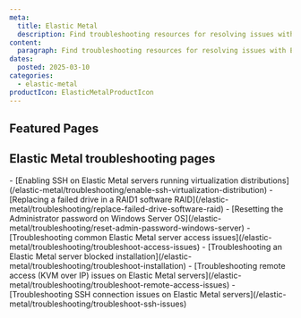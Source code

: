 ```yaml
---
meta:
  title: Elastic Metal
  description: Find troubleshooting resources for resolving issues with Elastic Metal.
content:
  paragraph: Find troubleshooting resources for resolving issues with Elastic Metal.
dates:
  posted: 2025-03-10
categories:
  - elastic-metal
productIcon: ElasticMetalProductIcon
---
```


<ProductHeader
  productName="Elastic Metal troubleshooting"
  productLogo="elasticMetal"
  description="Learn how to fix common issues with Scaleway Elastic Metal servers."
/>

## Featured Pages

<Grid>
    <Card
      title="Elastic Metal FAQ"
      description="General info on Elastic Metal servers."
      url="/elastic-metal/faq/"
      label="See more"
    />
    <Card
      title="Elastic Metal server datasheet"
      description="Tech specs for Elastic Metal servers."
      url="/elastic-metal/reference-content/elastic-metal-datasheet/"
      label="See more"
    />
    <Card
      title="Troubleshooting common Elastic Metal server access issues"
      description="Fix common server access errors."
      url="/elastic-metal/troubleshooting/troubleshoot-access-issues/"
      label="See more"
    />
</Grid>
<Grid>
    <Card
      title="Enabling SSH on Elastic Metal servers"
      description="Enable SSH on virtualization distros."
      url="/elastic-metal/troubleshooting/enable-ssh-virtualization-distribution/"
      label="See more"
    />
    <Card
      title="Replacing a failed drive in a RAID1 software RAID"
      description="Replace a failed drive in RAID1."
      url="/elastic-metal/troubleshooting/replace-failed-drive-software-raid/"
      label="See more"
    />
    <Card
      title="Elastic Metal shared responsibility"
      description="Roles of Scaleway and users explained."
      url="/elastic-metal/reference-content/shared-responsibility-model/"
      label="See more"
    />
</Grid>

## Elastic Metal troubleshooting pages

<LinksList>
  - [Enabling SSH on Elastic Metal servers running virtualization distributions](/elastic-metal/troubleshooting/enable-ssh-virtualization-distribution)
  - [Replacing a failed drive in a RAID1 software RAID](/elastic-metal/troubleshooting/replace-failed-drive-software-raid)
  - [Resetting the Administrator password on Windows Server OS](/elastic-metal/troubleshooting/reset-admin-password-windows-server)
  - [Troubleshooting common Elastic Metal server access issues](/elastic-metal/troubleshooting/troubleshoot-access-issues)
  - [Troubleshooting an Elastic Metal server blocked installation](/elastic-metal/troubleshooting/troubleshoot-installation)
  - [Troubleshooting remote access (KVM over IP) issues on Elastic Metal servers](/elastic-metal/troubleshooting/troubleshoot-remote-access-issues)
  - [Troubleshooting SSH connection issues on Elastic Metal servers](/elastic-metal/troubleshooting/troubleshoot-ssh-issues)
</LinksList>
